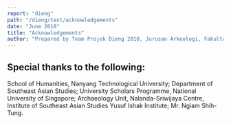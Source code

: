 ```yaml
---
report: "dieng"
path: "/dieng/text/acknowledgements"
date: "June 2010"
title: "Acknowledgements"
author: "Prepared by Team Projek Dieng 2010, Jurusan Arkeologi, Fakultas Ilmu Budaya, and Universitas Gadjah Mada. Translated by Goh Geok Yian and John N. Miksic. Editors: Mahirta, Goh Geok Yian, Widya Nayati, and John N. Miksic"
---
```


## Special thanks to the following:

School of Humanities, Nanyang Technological University; Department of Southeast Asian Studies; University Scholars Programme, National University of Singapore; Archaeology Unit, Nalanda-Sriwijaya Centre, Institute of Southeast Asian Studies Yusuf Ishak Institute; Mr. Ngiam Shih-Tung.
